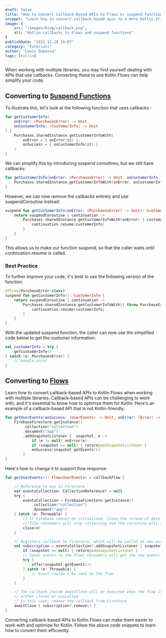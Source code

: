```yaml
---
draft: false
title: "How to Convert Callback-Based APIs to Flows or suspend functions in Kotlin"
snippet: "Learn how to convert callback-based apis to a more Kotlin friendly api"
image: {
    src: "/images/blog/callback.png",
    alt: "Kotlin callbacks to Flows and suspend functions"
}
publishDate: "2022-12-18 19:07"
category: "Tutorials"
author: "Louis Duboscq"
tags: [kotlin]
---
```


When working with multiple libraries, you may find yourself dealing with APIs that use callbacks. 
Converting these to use Kotlin Flows can help simplify your code.

## Converting to [Suspend Functions](https://kotlinlang.org/docs/composing-suspending-functions.html)

To illustrate this, let's look at the following function that uses callbacks :

```kotlin
fun getCustomerInfo(
    onError: (PurchasesError) -> Unit,
    onCustomerInfo: (CustomerInfo) -> Unit
) {
    Purchases.sharedInstance.getCustomerInfoWith(
        onError = { onError(it) },
        onSuccess = { onCustomerInfo(it) }
    )
}
```

We can simplify this by introducing suspend coroutines, but we still have callbacks:

```kotlin
fun getCustomerInfo(onError: (PurchasesError) -> Unit, onCustomerInfo: (CustomerInfo) -> Unit) {
    Purchases.sharedInstance.getCustomerInfoWith(onError, onCustomerInfo)
}
```

However, we can now remove the callbacks entirely and use suspendCoroutine instead:

```kotlin
suspend fun getCustomerInfo(onError: (PurchasesError) -> Unit): CustomerInfo {
    return suspendCoroutine { continuation ->
        Purchases.sharedInstance.getCustomerInfoWith(onError) { customerInfo ->
            continuation.resume(customerInfo)
        }
    }
}
```

This allows us to make our function suspend, so that the caller waits until continuation.resume is called.

### Best Practice

To further improve your code, it's best to use the following version of the function:

```kotlin
@Throw(PurchaseError:class)
suspend fun getCustomerInfo(): CustomerInfo {
    return suspendCoroutine { continuation ->
        Purchases.sharedInstance.getCustomerInfoWith({ throw PurchaseError()}) { customerInfo ->
            continuation.resume(customerInfo)
        }
    }
}
```

With the updated suspend function, the caller can now use the simplified code below to get the customer information:

```kotlin
val customerInfo = try {
    getCustomerInfo()
} catch (e: PurchasesError) {
    // handle error
}
```

## Converting to [Flows](https://kotlinlang.org/docs/flow.html)

Learn how to convert callback-based APIs to Kotlin Flows when working with multiple libraries. 
Callback-based APIs can be challenging to work with, and it's essential to know how to optimize them for Kotlin. 
Here's an example of a callback-based API that is not Kotlin-friendly:

```kotlin
fun getUserEvents(onSuccess: (UserEvents) -> Unit, onError: (Error) -> Unit) {
    FirebaseFirestore.getInstance()
        .collection("collection")
        .document("app")
        .addSnapshotListener {  snapshot, e ->
            if (e != null) onError(e)
            if (snapshot == null) { return@addSnapshotListener } 
            onSuccess(snapshot.getEvents())
        } 
}
```

Here's how to change it to support flow response:

```kotlin  
fun getUserEvents(): Flow<UserEvents> = callbackFlow {

    // Reference to use in Firestore
    var eventsCollection: CollectionReference? = null
    try {
        eventsCollection = FirebaseFirestore.getInstance()
            .collection("collection")
            .document("app")
    } catch (e: Throwable) {
        // If Firebase cannot be initialized, close the stream of data
        // flow consumers will stop collecting and the coroutine will resume
        close(e)
    }

    // Registers callback to firestore, which will be called on new events
    val subscription = eventsCollection?.addSnapshotListener { snapshot, _ ->
        if (snapshot == null) { return@addSnapshotListener }
        // Sends events to the flow! Consumers will get the new events
        try {
            offer(snapshot.getEvents())
        } catch (e: Throwable) {
            // Event couldn't be sent to the flow
        }
    }

    // The callback inside awaitClose will be executed when the flow is
    // either closed or cancelled.
    // In this case, remove the callback from Firestore
    awaitClose { subscription?.remove() }
} 
```

Converting callback-based APIs to Kotlin Flows can make them easier to work with and optimize for Kotlin. 
Follow the above code snippets to learn how to convert them efficiently.
